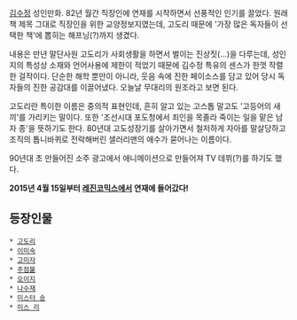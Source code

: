 [[김수정]] 성인만화. 
82년 월간 직장인에 연재를 시작하면서 선풍적인 인기를 끌었다. 원래 책 제목 그대로 직장인을 위한 교양정보지였는데, 고도리 때문에 '가장 많은 독자들이 선택한 책'에 뽑히는 해프닝(?)까지 생겼다.

내용은 만년 말단사원 고도리가 사회생활을 하면서 벌이는 진상짓(...)을 다루는데, 성인지의 특성상 소재와 언어사용에 제한이 적었기 때문에 김수정 특유의 센스가 한껏 작렬한 걸작이다. 단순한 해학 뿐만이 아니라, 웃음 속에 진한 페이소스를 담고 있어 당시 독자들의 진한 공감대를 이끌어냈다.
오늘날 무대리의 원조라고 보면 된다.

고도리란 특이한 이름은 중의적 표현인데, 흔히 알고 있는 고스톱 말고도 '고등어의 새끼'를 가리키는 말이다. 또한 '조선시대 포도청에서 죄인을 목졸라 죽이는 일을 맡은 남자 종'을 뜻하기도 한다. 80년대 고도성장기를 살아가면서 철저하게 자아를 말살당하고 조직의 톱니바퀴로 전락해버린 샐러리맨의 애수가 묻어나는 이름이다.

90년대 초 만들어진 소주 광고에서 애니메이션으로 만들어져 TV 데뷔(?)를 하기도 했다.

'''2015년 4월 15일부터 [[레진코믹스]]에서 연재에 들어갔다!'''

== 등장인물 ==
 * [[고도리]]
 * [[이미숙]]
 * [[고미자]]
 * [[주점불]]
 * [[오이지]]
 * [[나수재]]
 * [[미스터 송]]
 * [[미스 리]]
